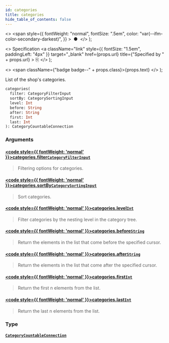 ```yaml
---
id: categories
title: categories
hide_table_of_contents: false
---
```


  <>
    <span
      style={{
        fontWeight: "normal",
        fontSize: ".5em",
        color: "var(--ifm-color-secondary-darkest)",
      }}
    >
      &nbsp;●&nbsp;
    </span>
  </>
);

  <>
    Specification
    <a
      className="link"
      style={{ fontSize: "1.5em", paddingLeft: "4px" }}
      target="\_blank"
      href={props.url}
      title={"Specified by " + props.url}
    >
      ⎘
    </a>
  </>
);

  <>
    <span className={"badge badge--" + props.class}>{props.text}</span>
  </>
);

List of the shop's categories.

```graphql
categories(
  filter: CategoryFilterInput
  sortBy: CategorySortingInput
  level: Int
  before: String
  after: String
  first: Int
  last: Int
): CategoryCountableConnection
```

### Arguments

#### [<code style={{ fontWeight: 'normal' }}>categories.<b>filter</b></code>](#)<Bullet />[`CategoryFilterInput`](../../../api-reference/products/inputs/category-filter-input) <Badge class="secondary" text="input"/>

> Filtering options for categories.

#### [<code style={{ fontWeight: 'normal' }}>categories.<b>sortBy</b></code>](#)<Bullet />[`CategorySortingInput`](../../../api-reference/products/inputs/category-sorting-input) <Badge class="secondary" text="input"/>

> Sort categories.

#### [<code style={{ fontWeight: 'normal' }}>categories.<b>level</b></code>](#)<Bullet />[`Int`](../../../api-reference/miscellaneous/scalars/int) <Badge class="secondary" text="scalar"/>

> Filter categories by the nesting level in the category tree.

#### [<code style={{ fontWeight: 'normal' }}>categories.<b>before</b></code>](#)<Bullet />[`String`](../../../api-reference/miscellaneous/scalars/string) <Badge class="secondary" text="scalar"/>

> Return the elements in the list that come before the specified cursor.

#### [<code style={{ fontWeight: 'normal' }}>categories.<b>after</b></code>](#)<Bullet />[`String`](../../../api-reference/miscellaneous/scalars/string) <Badge class="secondary" text="scalar"/>

> Return the elements in the list that come after the specified cursor.

#### [<code style={{ fontWeight: 'normal' }}>categories.<b>first</b></code>](#)<Bullet />[`Int`](../../../api-reference/miscellaneous/scalars/int) <Badge class="secondary" text="scalar"/>

> Return the first n elements from the list.

#### [<code style={{ fontWeight: 'normal' }}>categories.<b>last</b></code>](#)<Bullet />[`Int`](../../../api-reference/miscellaneous/scalars/int) <Badge class="secondary" text="scalar"/>

> Return the last n elements from the list.

### Type

#### [`CategoryCountableConnection`](../../../api-reference/miscellaneous/objects/category-countable-connection) <Badge class="secondary" text="object"/>

>
